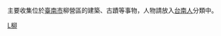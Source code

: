 {{Catmore|柳營區}}主要收集位於[[臺南市|臺南市]]柳營區的建築、古蹟等事物，人物請放入[[:Category:台南人|台南人]]分類中。

[[Category:臺南市行政區劃|L柳]]